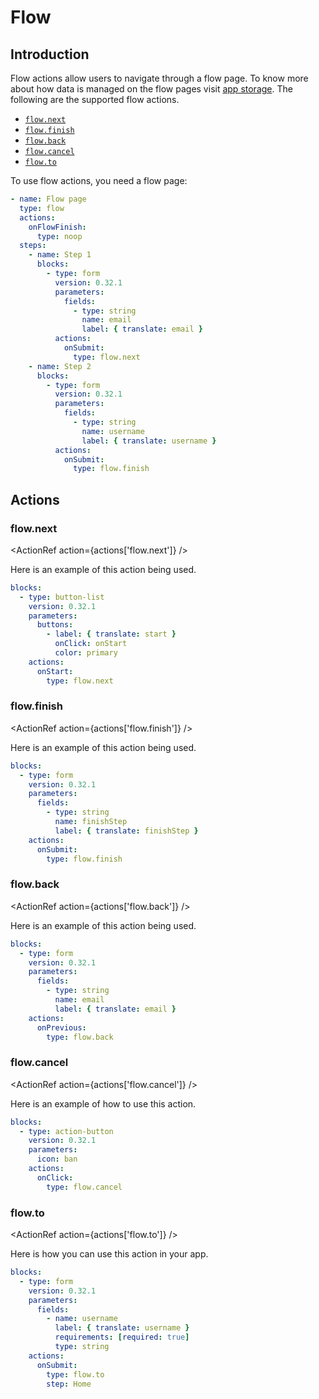 
# Flow

## Introduction

Flow actions allow users to navigate through a flow page. To know more about how data is managed on
the flow pages visit [app storage](../guides/storage.md#storage). The following are the supported
flow actions.

- [`flow.next`](#flownext)
- [`flow.finish`](#flowfinish)
- [`flow.back`](#flowback)
- [`flow.cancel`](#flowcancel)
- [`flow.to`](#flowto)

To use flow actions, you need a flow page:

```yaml validate page-snippet
- name: Flow page
  type: flow
  actions:
    onFlowFinish:
      type: noop
  steps:
    - name: Step 1
      blocks:
        - type: form
          version: 0.32.1
          parameters:
            fields:
              - type: string
                name: email
                label: { translate: email }
          actions:
            onSubmit:
              type: flow.next
    - name: Step 2
      blocks:
        - type: form
          version: 0.32.1
          parameters:
            fields:
              - type: string
                name: username
                label: { translate: username }
          actions:
            onSubmit:
              type: flow.finish
```

## Actions

### flow.next<Side name="flow.next" />

<ActionRef action={actions['flow.next']} />

Here is an example of this action being used.

```yaml validate flow-blocks-snippet
blocks:
  - type: button-list
    version: 0.32.1
    parameters:
      buttons:
        - label: { translate: start }
          onClick: onStart
          color: primary
    actions:
      onStart:
        type: flow.next
```

### flow.finish<Side name="flow.finish" />

<ActionRef action={actions['flow.finish']} />

Here is an example of this action being used.

```yaml validate flow-blocks-snippet
blocks:
  - type: form
    version: 0.32.1
    parameters:
      fields:
        - type: string
          name: finishStep
          label: { translate: finishStep }
    actions:
      onSubmit:
        type: flow.finish
```

### flow.back<Side name="flow.back" />

<ActionRef action={actions['flow.back']} />

Here is an example of this action being used.

```yaml validate flow-blocks-snippet
blocks:
  - type: form
    version: 0.32.1
    parameters:
      fields:
        - type: string
          name: email
          label: { translate: email }
    actions:
      onPrevious:
        type: flow.back
```

### flow.cancel<Side name="flow.cancel" />

<ActionRef action={actions['flow.cancel']} />

Here is an example of how to use this action.

```yaml validate flow-blocks-snippet
blocks:
  - type: action-button
    version: 0.32.1
    parameters:
      icon: ban
    actions:
      onClick:
        type: flow.cancel
```

### flow.to<Side name="flow.to" />

<ActionRef action={actions['flow.to']} />

Here is how you can use this action in your app.

```yaml validate flow-blocks-snippet
blocks:
  - type: form
    version: 0.32.1
    parameters:
      fields:
        - name: username
          label: { translate: username }
          requirements: [required: true]
          type: string
    actions:
      onSubmit:
        type: flow.to
        step: Home
```
